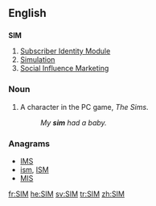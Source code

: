 ==English==
==={{acronym}}===
'''SIM'''

# [[Subscriber Identity Module]]
# [[simulation|Simulation]]
# [[Social Influence Marketing]]

===Noun===
{{en-noun|sg=sim|pl=[[SIMs]]|pl2=[[sims]]}}
#A character in the PC game, ''The Sims''.
#:''My '''sim''' had a baby.''

===Anagrams===
* [[IMS#English|IMS]] 
* [[ism#English|ism]], [[ISM#English|ISM]]
* [[MIS#English|MIS]]


[[fr:SIM]]
[[he:SIM]]
[[sv:SIM]]
[[tr:SIM]]
[[zh:SIM]]